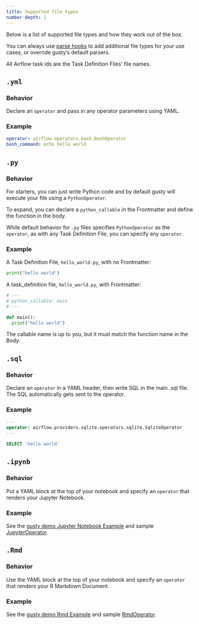 ```yaml
---
title: Supported file types
number-depth: 1
---
```


Below is a list of supported file types and how they work out of the box.

You can always use [parse hooks](create-dag-args.qmd#parse_hooks) to add additional file types for your use cases, or override gusty's default parsers.

All Airflow task ids are the Task Definition Files' file names.

## `.yml`

### Behavior

Declare an `operator` and pass in any operator parameters using YAML.

### Example

```yaml
operator: airflow.operators.bash.BashOperator
bash_command: echo hello world
```


## `.py`

### Behavior

For starters, you can just write Python code and by default gusty will execute your file using a `PythonOperator`.

To expand, you can declare a `python_callable` in the Frontmatter and define the function in the body.

While default behavior for `.py` files specifies `PythonOperator` as the `operator`, as with any Task Definition File, you can specify any `operator`.

### Example

A Task Definition File, `hello_world.py`, with no Frontmatter:

```python
print("hello world")
```

A task_definition file, `hello_world.py`, with Frontmatter:

```python
# ---
# python_callable: main
# ---

def main():
  print("hello world")
```

The callable name is up to you, but it must match the function name in the Body.

## `.sql`

### Behavior

Declare an `operator` in a YAML header, then write SQL in the main .sql file. The SQL automatically gets sent to the operator.

### Example

```sql
---
operator: airflow.providers.sqlite.operators.sqlite.SqliteOperator
---

SELECT 'hello world'
```

## `.ipynb`

### Behavior

Put a YAML block at the top of your notebook and specify an `operator` that renders your Jupyter Notebook.

### Example

See the [gusty demo Jupyter Notebook Example](https://github.com/chriscardillo/gusty-demo/blob/main/airflow/dags/stock_predictions/stock_data.ipynb) and sample [JupyterOperator](https://github.com/chriscardillo/gusty-demo/blob/main/airflow/operators/jupyter_operator.py).

## `.Rmd`

### Behavior

Use the YAML block at the top of your notebook and specify an `operator` that renders your R Markdown Document.

### Example

See the [gusty demo Rmd Example](https://github.com/chriscardillo/gusty-demo/blob/main/airflow/dags/stock_predictions/model_predictions.Rmd) and sample [RmdOperator](https://github.com/chriscardillo/gusty-demo/blob/main/airflow/operators/rmd_operator.py).
